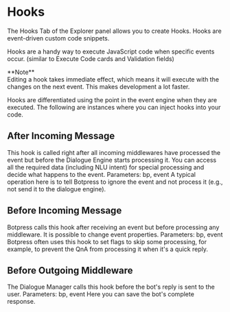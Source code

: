 
# Hooks

The Hooks Tab of the Explorer panel allows you to create Hooks. Hooks are event-driven custom code snippets.

Hooks are a handy way to execute JavaScript code when specific events occur. (similar to Execute Code cards and Validation fields)

<Callout type="info" >
  **Note** <br/>
  Editing a hook takes immediate effect, which means it will execute with the changes on the next event. This makes
  development a lot faster.
</Callout>

Hooks are differentiated using the point in the event engine when they are executed. The following are instances where you can inject hooks into your code.

## After Incoming Message

This hook is called right after all incoming middlewares have processed the event but before the Dialogue Engine starts processing it. You can access all the required data (including NLU intent) for special processing and decide what happens to the event.
Parameters: bp, event
A typical operation here is to tell Botpress to ignore the event and not process it (e.g., not send it to the dialogue engine).

## Before Incoming Message

Botpress calls this hook after receiving an event but before processing any middleware. It is possible to change event properties.
Parameters: bp, event
Botpress often uses this hook to set flags to skip some processing, for example, to prevent the QnA from processing it when it's a quick reply.

## Before Outgoing Middleware

The Dialogue Manager calls this hook before the bot's reply is sent to the user.
Parameters: bp, event
Here you can save the bot's complete response.
